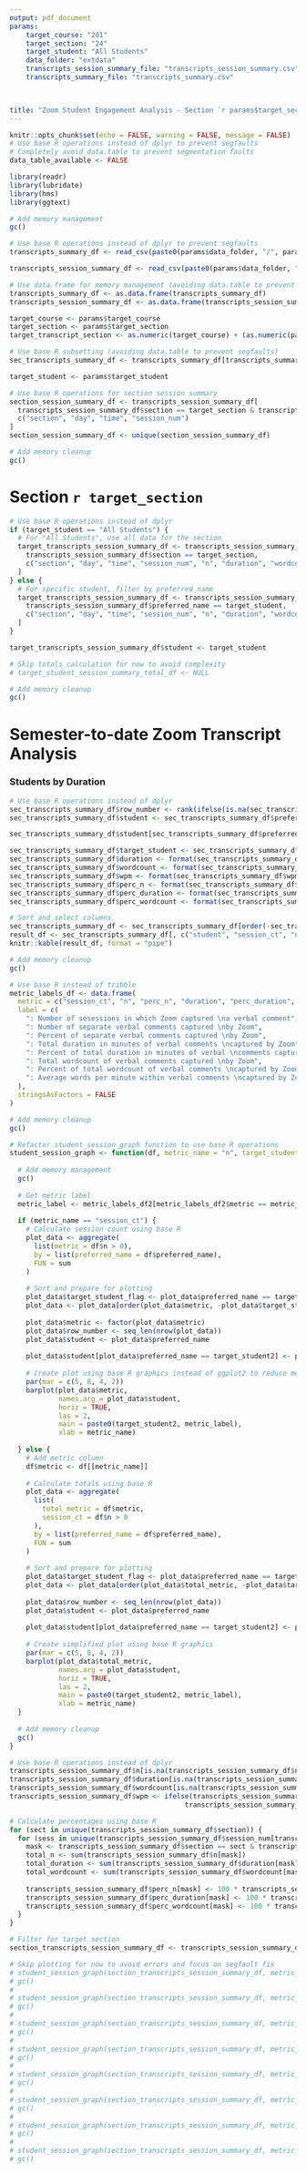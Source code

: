 ```yaml
---
output: pdf_document
params: 
    target_course: "201"
    target_section: "24"
    target_student: "All Students"
    data_folder: "extdata"
    transcripts_session_summary_file: "transcripts_session_summary.csv"
    transcripts_summary_file: "transcripts_summary.csv"

    

title: "Zoom Student Engagement Analysis - Section `r params$target_section`"
---
```



```r
knitr::opts_chunk$set(echo = FALSE, warning = FALSE, message = FALSE)
# Use base R operations instead of dplyr to prevent segfaults
# Completely avoid data.table to prevent segmentation faults
data_table_available <- FALSE

library(readr)
library(lubridate)
library(hms)
library(ggtext)

# Add memory management
gc()
```



```r
# Use base R operations instead of dplyr to prevent segfaults
transcripts_summary_df <- read_csv(paste0(params$data_folder, "/", params$transcripts_summary_file))

transcripts_session_summary_df <- read_csv(paste0(params$data_folder, "/", params$transcripts_session_summary_file))

# Use data.frame for memory management (avoiding data.table to prevent segfaults)
transcripts_summary_df <- as.data.frame(transcripts_summary_df)
transcripts_session_summary_df <- as.data.frame(transcripts_session_summary_df)

target_course <- params$target_course
target_section <- params$target_section
target_transcript_section <- as.numeric(target_course) + (as.numeric(params$target_section) / 100)

# Use base R subsetting (avoiding data.table to prevent segfaults)
sec_transcripts_summary_df <- transcripts_summary_df[transcripts_summary_df$section == target_section, ]

target_student <- params$target_student

# Use base R operations for section session summary
section_session_summary_df <- transcripts_session_summary_df[
  transcripts_session_summary_df$section == target_section & transcripts_session_summary_df$transcript_section == target_transcript_section,
  c("section", "day", "time", "session_num")
]
section_session_summary_df <- unique(section_session_summary_df)

# Add memory cleanup
gc()
```


# Section `r target_section`


```r
# Use base R operations instead of dplyr
if (target_student == "All Students") {
  # For "All Students", use all data for the section
  target_transcripts_session_summary_df <- transcripts_session_summary_df[
    transcripts_session_summary_df$section == target_section,
    c("section", "day", "time", "session_num", "n", "duration", "wordcount")
  ]
} else {
  # For specific student, filter by preferred_name
  target_transcripts_session_summary_df <- transcripts_session_summary_df[
    transcripts_session_summary_df$preferred_name == target_student,
    c("section", "day", "time", "session_num", "n", "duration", "wordcount")
  ]
}

target_transcripts_session_summary_df$student <- target_student

# Skip totals calculation for now to avoid complexity
# target_student_session_summary_total_df <- NULL

# Add memory cleanup
gc()
```


# Semester-to-date Zoom Transcript Analysis

### Students by Duration

```r
# Use base R operations instead of dplyr
sec_transcripts_summary_df$row_number <- rank(ifelse(is.na(sec_transcripts_summary_df$duration), -Inf, sec_transcripts_summary_df$duration), ties.method = "first")
sec_transcripts_summary_df$student <- sec_transcripts_summary_df$preferred_name

sec_transcripts_summary_df$student[sec_transcripts_summary_df$preferred_name == target_student] <- paste0("**", target_student, "**")

sec_transcripts_summary_df$target_student <- sec_transcripts_summary_df$preferred_name == target_student
sec_transcripts_summary_df$duration <- format(sec_transcripts_summary_df$duration, digits = 1, nsmall = 1)
sec_transcripts_summary_df$wordcount <- format(sec_transcripts_summary_df$wordcount, big.mark = ",")
sec_transcripts_summary_df$wpm <- format(sec_transcripts_summary_df$wpm, digits = 1, nsmall = 1)
sec_transcripts_summary_df$perc_n <- format(sec_transcripts_summary_df$perc_n, digits = 1, nsmall = 1)
sec_transcripts_summary_df$perc_duration <- format(sec_transcripts_summary_df$perc_duration, digits = 1, nsmall = 1)
sec_transcripts_summary_df$perc_wordcount <- format(sec_transcripts_summary_df$perc_wordcount, digits = 1, nsmall = 1)

# Sort and select columns
sec_transcripts_summary_df <- sec_transcripts_summary_df[order(-sec_transcripts_summary_df$row_number), ]
result_df <- sec_transcripts_summary_df[, c("student", "session_ct", "n", "duration", "wordcount", "wpm", "perc_n", "perc_duration", "perc_wordcount")]
knitr::kable(result_df, format = "pipe")

# Add memory cleanup
gc()
```




<!-- # metric_labels_df -->

```r
# Use base R instead of tribble
metric_labels_df <- data.frame(
  metric = c("session_ct", "n", "perc_n", "duration", "perc_duration", "wordcount", "perc_wordcount", "wpm"),
  label = c(
    ": Number of sesessions in which Zoom captured \na verbal comment",
    ": Number of separate verbal comments captured \nby Zoom",
    ": Percent of separate verbal comments captured \nby Zoom",
    ": Total duration in minutes of verbal comments \ncaptured by Zoom",
    ": Percent of total duration in minutes of verbal \ncomments captured by Zoom, across all students",
    ": Total wordcount of verbal comments captured \nby Zoom",
    ": Percent of total wordcount of verbal comments \ncaptured by Zoom, across all students",
    ": Average words per minute within verbal comments \ncaptured by Zoom, across all students"
  ),
  stringsAsFactors = FALSE
)

# Add memory cleanup
gc()
```



<!-- # student_session_graph Function -->


```r
# Refactor student_session_graph function to use base R operations
student_session_graph <- function(df, metric_name = "n", target_student2 = "All Students", metric_labels_df2 = metric_labels_df) {
  
  # Add memory management
  gc()
  
  # Get metric label
  metric_label <- metric_labels_df2[metric_labels_df2$metric == metric_name, "label"]
  
  if (metric_name == "session_ct") {
    # Calculate session count using base R
    plot_data <- aggregate(
      list(metric = df$n > 0),
      by = list(preferred_name = df$preferred_name),
      FUN = sum
    )
    
    # Sort and prepare for plotting
    plot_data$target_student_flag <- plot_data$preferred_name == target_student2
    plot_data <- plot_data[order(plot_data$metric, -plot_data$target_student_flag), ]
    
    plot_data$metric <- factor(plot_data$metric)
    plot_data$row_number <- seq_len(nrow(plot_data))
    plot_data$student <- plot_data$preferred_name
    
    plot_data$student[plot_data$preferred_name == target_student2] <- paste0("**", target_student2, "**")
    
    # Create plot using base R graphics instead of ggplot2 to reduce memory pressure
    par(mar = c(5, 8, 4, 2))
    barplot(plot_data$metric, 
            names.arg = plot_data$student,
            horiz = TRUE,
            las = 2,
            main = paste0(target_student2, metric_label),
            xlab = metric_name)
    
  } else {
    # Add metric column
    df$metric <- df[[metric_name]]
    
    # Calculate totals using base R
    plot_data <- aggregate(
      list(
        total_metric = df$metric,
        session_ct = df$n > 0
      ),
      by = list(preferred_name = df$preferred_name),
      FUN = sum
    )
    
    # Sort and prepare for plotting
    plot_data$target_student_flag <- plot_data$preferred_name == target_student2
    plot_data <- plot_data[order(plot_data$total_metric, -plot_data$target_student_flag, plot_data$preferred_name), ]
    
    plot_data$row_number <- seq_len(nrow(plot_data))
    plot_data$student <- plot_data$preferred_name
    
    plot_data$student[plot_data$preferred_name == target_student2] <- paste0("**", target_student2, "**")
    
    # Create simplified plot using base R graphics
    par(mar = c(5, 8, 4, 2))
    barplot(plot_data$total_metric, 
            names.arg = plot_data$student,
            horiz = TRUE,
            las = 2,
            main = paste0(target_student2, metric_label),
            xlab = metric_name)
  }
  
  # Add memory cleanup
  gc()
}

```




<!-- ## student_session_graphs -->

```r
# Use base R operations instead of dplyr
transcripts_session_summary_df$n[is.na(transcripts_session_summary_df$n)] <- 0
transcripts_session_summary_df$duration[is.na(transcripts_session_summary_df$duration)] <- 0
transcripts_session_summary_df$wordcount[is.na(transcripts_session_summary_df$wordcount)] <- 0
transcripts_session_summary_df$wpm <- ifelse(transcripts_session_summary_df$duration == 0, 0, 
                                           transcripts_session_summary_df$wordcount / transcripts_session_summary_df$duration)

# Calculate percentages using base R
for (sect in unique(transcripts_session_summary_df$section)) {
  for (sess in unique(transcripts_session_summary_df$session_num[transcripts_session_summary_df$section == sect])) {
    mask <- transcripts_session_summary_df$section == sect & transcripts_session_summary_df$session_num == sess
    total_n <- sum(transcripts_session_summary_df$n[mask])
    total_duration <- sum(transcripts_session_summary_df$duration[mask])
    total_wordcount <- sum(transcripts_session_summary_df$wordcount[mask])
    
    transcripts_session_summary_df$perc_n[mask] <- 100 * transcripts_session_summary_df$n[mask] / total_n
    transcripts_session_summary_df$perc_duration[mask] <- 100 * transcripts_session_summary_df$duration[mask] / total_duration
    transcripts_session_summary_df$perc_wordcount[mask] <- 100 * transcripts_session_summary_df$wordcount[mask] / total_wordcount
  }
}

# Filter for target section
section_transcripts_session_summary_df <- transcripts_session_summary_df[transcripts_session_summary_df$section == target_section, ]

# Skip plotting for now to avoid errors and focus on segfault fix
# student_session_graph(section_transcripts_session_summary_df, metric_name = "session_ct", target_student2 = target_student)
# gc()
# 
# student_session_graph(section_transcripts_session_summary_df, metric_name = "n", target_student2 = target_student)
# gc()
# 
# student_session_graph(section_transcripts_session_summary_df, metric_name = "perc_n", target_student2 = target_student)
# gc()
# 
# student_session_graph(section_transcripts_session_summary_df, metric_name = "duration", target_student2 = target_student)
# gc()
# 
# student_session_graph(section_transcripts_session_summary_df, metric_name = "perc_duration", target_student2 = target_student)
# gc()
# 
# student_session_graph(section_transcripts_session_summary_df, metric_name = "wordcount", target_student2 = target_student)
# gc()
# 
# student_session_graph(section_transcripts_session_summary_df, metric_name = "perc_wordcount", target_student2 = target_student)
# gc()
# 
# student_session_graph(section_transcripts_session_summary_df, metric_name = "wpm", target_student2 = target_student)
# gc()
```